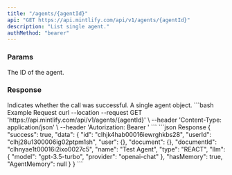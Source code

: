 ```yaml
---
title: "/agents/{agentId}"
api: "GET https://api.mintlify.com/api/v1/agents/{agentId}"
description: "List single agent."
authMethod: "bearer"
---
```


### Params

<ParamField path="agentId" required type="string">
  The ID of the agent.
</ParamField>

### Response

<ResponseField name="success" type="boolean">
  Indicates whether the call was successful.
</ResponseField>

<ResponseField name="data" type="object">
  A single agent object.
</ResponseField>

<RequestExample>
```bash Example Request
curl --location --request GET 'https://api.mintlify.com/api/v1/agents/{agentId}' \
--header 'Content-Type: application/json' \
--header 'Autorization: Bearer <token>'
```
</RequestExample>

<ResponseExample>
```json Response
{
  "success": true,
  "data": {
    "id": "clhjk4hab00016iewrghkbs28",
    "userId": "clhj28u1300006ig02ptpm1sh",
    "user": {},
    "document": {},
    "documentId": "clhnyae1t00016i2ixo0027c5",
    "name": "Test Agent",
    "type": "REACT",
    "llm": {
      "model": "gpt-3.5-turbo",
      "provider": "openai-chat"
    },
    "hasMemory": true,
    "AgentMemory": null
  }
}
```
</ResponseExample>
